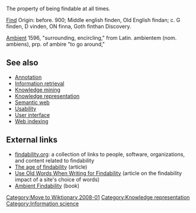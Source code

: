 [[Category:Move to Wiktionary 2008-01]] 
The property of being findable at all times.


[[Find]] Origin: before. 900; Middle english finden, Old English findan; c. G finden, D vinden, ON finna, Goth finthan
Discovery.

[[ambient|Ambient]] 
1596, "surrounding, encircling," from Latin. ambientem (nom. ambiens), prp. of ambire "to go around,"

==See also==
* [[Annotation]]
* [[Information retrieval]]
* [[Knowledge mining]]
* [[Knowledge representation]]
* [[Semantic web]]
* [[Usability]]
* [[User interface]]
* [[Web indexing]]

==External links==

* [http://findability.org/ findability.org]: a collection of links to people, software, organizations, and content related to findability
* [http://www.boxesandarrows.com/view/the_age_of_findability The age of findability] (article)
* [http://www.useit.com/alertbox/search-keywords.html Use Old Words When Writing for Findability] (article on the findability impact of a site's choice of words)
* [http://www.oreilly.com/catalog/ambient/ Ambient Findability] (book)

[[Category:Knowledge representation]]
[[Category:Information science]]